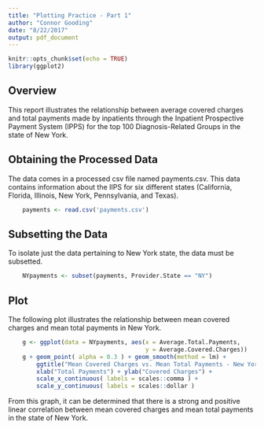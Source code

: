 ```yaml
---
title: "Plotting Practice - Part 1"
author: "Connor Gooding"
date: "8/22/2017"
output: pdf_document
---
```


```r
knitr::opts_chunk$set(echo = TRUE)
library(ggplot2)
```
## Overview

This report illustrates the relationship between average covered charges and total payments made by inpatients through the Inpatient Prospective Payment System (IPPS) for the top 100 Diagnosis-Related Groups in the state of New York.

## Obtaining the Processed Data

The data comes in a processed csv file named payments.csv. This data contains information about the IIPS for six different states (California, Florida, Illinois, New York, Pennsylvania, and Texas).

```r
    payments <- read.csv('payments.csv')
```

## Subsetting the Data

To isolate just the  data pertaining to New York state, the data must be subsetted.

```r
    NYpayments <- subset(payments, Provider.State == "NY")
```

## Plot

The following plot illustrates the relationship between mean covered charges and mean total payments in New York.

```r
    g <- ggplot(data = NYpayments, aes(x = Average.Total.Payments, 
                                       y = Average.Covered.Charges))
    g + geom_point( alpha = 0.3 ) + geom_smooth(method = lm) + 
        ggtitle("Mean Covered Charges vs. Mean Total Payments - New York State") +
        xlab("Total Payments") + ylab("Covered Charges") + 
        scale_x_continuous( labels = scales::comma ) +
        scale_y_continuous( labels = scales::dollar )
```

From this graph, it can be determined that there is a strong and positive linear correlation between mean covered charges and mean total payments in the state of New York.

